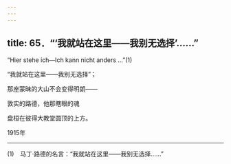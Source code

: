 ```yaml
---
---
---
```

title: 65．“‘我就站在这里——我别无选择’……”
---




“Hier stehe ich—Ich kann nicht anders ...”(1)

“我就站在这里——我别无选择”；

那座蒙昧的大山不会变得明朗——

敦实的路德，他那瞎眼的魂

盘桓在彼得大教堂圆顶的上方。

1915年



* * *



(1)　马丁·路德的名言：“我就站在这里——我别无选择……”